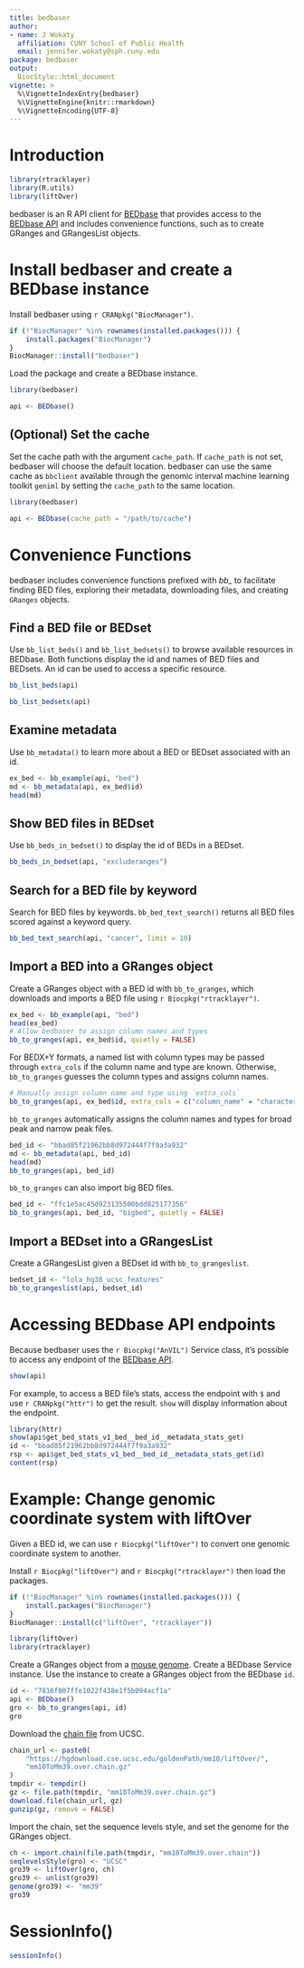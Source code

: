 ```yaml
---
title: bedbaser
author:
- name: J Wokaty
  affiliation: CUNY School of Public Health
  email: jennifer.wokaty@sph.cuny.edu
package: bedbaser
output: 
  BiocStyle::html_document
vignette: >
  %\VignetteIndexEntry{bedbaser}
  %\VignetteEngine{knitr::rmarkdown}
  %\VignetteEncoding{UTF-8}  
---
```


# Introduction

```r
library(rtracklayer)
library(R.utils)
library(liftOver)
```

bedbaser is an R API client for [BEDbase](https://bedbase.org) that provides
access to the [BEDbase API](https://api.bedbase.org) and includes convenience
functions, such as to create GRanges and GRangesList objects.

# Install bedbaser and create a BEDbase instance

Install bedbaser using `r CRANpkg("BiocManager")`.

```r
if (!"BiocManager" %in% rownames(installed.packages())) {
    install.packages("BiocManager")
}
BiocManager::install("bedbaser")
```

Load the package and create a BEDbase instance.

```r
library(bedbaser)

api <- BEDbase()
```

## (Optional) Set the cache

Set the cache path with the argument `cache_path`. If `cache_path` is not set,
bedbaser will choose the default location. bedbaser can use the same cache as
`bbclient` available through the genomic interval machine learning toolkit
`geniml` by setting the `cache_path` to the same location.

```r
library(bedbaser)

api <- BEDbase(cache_path = "/path/to/cache")
```

# Convenience Functions

bedbaser includes convenience functions prefixed with *bb_* to facilitate
finding BED files, exploring their metadata, downloading files, and creating
`GRanges` objects.

## Find a BED file or BEDset

Use `bb_list_beds()` and `bb_list_bedsets()` to browse available resources in
BEDbase. Both functions display the id and names of BED files and BEDsets. An
id can be used to access a specific resource.

```r
bb_list_beds(api)

bb_list_bedsets(api)
```

## Examine metadata

Use `bb_metadata()` to learn more about a BED or BEDset associated with an id.

```r
ex_bed <- bb_example(api, "bed")
md <- bb_metadata(api, ex_bed$id)
head(md)
```

## Show BED files in BEDset

Use `bb_beds_in_bedset()` to display the id of BEDs in a BEDset.

```r
bb_beds_in_bedset(api, "excluderanges")
```

## Search for a BED file by keyword

Search for BED files by keywords. `bb_bed_text_search()` returns all BED files
scored against a keyword query.

```r
bb_bed_text_search(api, "cancer", limit = 10)
```

## Import a BED into a GRanges object

Create a GRanges object with a BED id with `bb_to_granges`, which
downloads and imports a BED file using `r Biocpkg("rtracklayer")`.

```r
ex_bed <- bb_example(api, "bed")
head(ex_bed)
# Allow bedbaser to assign column names and types
bb_to_granges(api, ex_bed$id, quietly = FALSE)
```

For BEDX+Y formats, a named list with column types may be passed through
`extra_cols` if the column name and type are known. Otherwise, `bb_to_granges`
guesses the column types and assigns column names.

```r
# Manually assign column name and type using `extra_cols`
bb_to_granges(api, ex_bed$id, extra_cols = c("column_name" = "character"))
```

`bb_to_granges` automatically assigns the column names and types for broad peak
and narrow peak files.

```r
bed_id <- "bbad85f21962bb8d972444f7f9a3a932"
md <- bb_metadata(api, bed_id)
head(md)
bb_to_granges(api, bed_id)
```

`bb_to_granges` can also import big BED files.

```r
bed_id <- "ffc1e5ac45d923135500bdd825177356"
bb_to_granges(api, bed_id, "bigbed", quietly = FALSE)
```

## Import a BEDset into a GRangesList

Create a GRangesList given a BEDset id with `bb_to_grangeslist`.

```r
bedset_id <- "lola_hg38_ucsc_features"
bb_to_grangeslist(api, bedset_id)
```

# Accessing BEDbase API endpoints

Because bedbaser uses the `r Biocpkg("AnVIL")` Service class, it's possible to
access any endpoint of the [BEDbase API](https://api.bedbase.org/v1/docs).

```r
show(api)
```

For example, to access a BED file's stats, access the endpoint with `$` and use
`r CRANpkg("httr")` to get the result. `show` will display information about the
endpoint.

```r
library(httr)
show(api$get_bed_stats_v1_bed__bed_id__metadata_stats_get)
id <- "bbad85f21962bb8d972444f7f9a3a932"
rsp <- api$get_bed_stats_v1_bed__bed_id__metadata_stats_get(id)
content(rsp)
```

# Example: Change genomic coordinate system with liftOver

Given a BED id, we can use `r Biocpkg("liftOver")` to convert one genomic
coordinate system to another.

Install `r Biocpkg("liftOver")` and `r Biocpkg("rtracklayer")` then load the
packages.

```r
if (!"BiocManager" %in% rownames(installed.packages())) {
    install.packages("BiocManager")
}
BiocManager::install(c("liftOver", "rtracklayer"))

library(liftOver)
library(rtracklayer)
```

Create a GRanges object from a
[mouse genome](https://bedbase.org/bed/7816f807ffe1022f438e1f5b094acf1a).
Create a BEDbase Service instance. Use the instance to create a GRanges
object from the BEDbase `id`.

```r
id <- "7816f807ffe1022f438e1f5b094acf1a"
api <- BEDbase()
gro <- bb_to_granges(api, id)
gro
```

Download the
[chain file](https://hgdownload.cse.ucsc.edu/downloads.html#liftover) from UCSC.

```r
chain_url <- paste0(
    "https://hgdownload.cse.ucsc.edu/goldenPath/mm10/liftOver/",
    "mm10ToMm39.over.chain.gz"
)
tmpdir <- tempdir()
gz <- file.path(tmpdir, "mm10ToMm39.over.chain.gz")
download.file(chain_url, gz)
gunzip(gz, remove = FALSE)
```

Import the chain, set the sequence levels style, and set the genome for the
GRanges object.

```r
ch <- import.chain(file.path(tmpdir, "mm10ToMm39.over.chain"))
seqlevelsStyle(gro) <- "UCSC"
gro39 <- liftOver(gro, ch)
gro39 <- unlist(gro39)
genome(gro39) <- "mm39"
gro39
```

# SessionInfo()

```r
sessionInfo()
```
